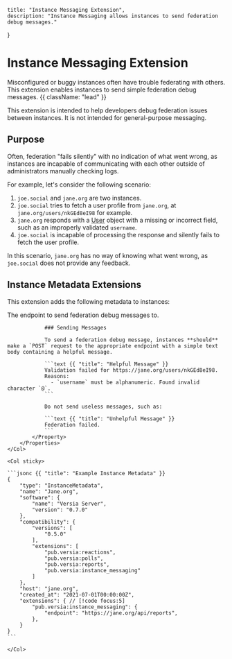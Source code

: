     title: "Instance Messaging Extension",
    description: "Instance Messaging allows instances to send federation debug messages."
}

# Instance Messaging Extension

Misconfigured or buggy instances often have trouble federating with others. This extension enables instances to send simple federation debug messages. {{ className: "lead" }}

<Note>
    This extension is intended to help developers debug federation issues between instances. It is not intended for general-purpose messaging.
</Note>

## Purpose

Often, federation "fails silently" with no indication of what went wrong, as instances are incapable of communicating with each other outside of administrators manually checking logs.

For example, let's consider the following scenario:
1. `joe.social` and `jane.org` are two instances.
2. `joe.social` tries to fetch a user profile from `jane.org`, at `jane.org/users/nkGEd8eI98` for example.
3. `jane.org` responds with a [User](/entities/user) object with a missing or incorrect field, such as an improperly validated `username`.
4. `joe.social` is incapable of processing the response and silently fails to fetch the user profile.

In this scenario, `jane.org` has no way of knowing what went wrong, as `joe.social` does not provide any feedback.

## Instance Metadata Extensions

This extension adds the following metadata to instances:

<Row>
    <Col>
        <Properties>
            <Property name="endpoint" type="string" required={true}>
                The endpoint to send federation debug messages to.

                ### Sending Messages

                To send a federation debug message, instances **should** make a `POST` request to the appropriate endpoint with a simple text body containing a helpful message.

                ```text {{ "title": "Helpful Message" }}
                Validation failed for https://jane.org/users/nkGEd8eI98.
                Reasons:
                  - `username` must be alphanumeric. Found invalid character `@`.
                ```

                Do not send useless messages, such as:

                ```text {{ "title": "Unhelpful Message" }}
                Federation failed.
                ```
            </Property>
        </Properties>
    </Col>

    <Col sticky>

    ```jsonc {{ "title": "Example Instance Metadata" }}
    {
        "type": "InstanceMetadata",
        "name": "Jane.org",
        "software": {
            "name": "Versia Server",
            "version": "0.7.0"
        },
        "compatibility": {
            "versions": [
                "0.5.0"
            ],
            "extensions": [
                "pub.versia:reactions",
                "pub.versia:polls",
                "pub.versia:reports",
                "pub.versia:instance_messaging"
            ]
        },
        "host": "jane.org",
        "created_at": "2021-07-01T00:00:00Z",
        "extensions": { // [!code focus:5]
            "pub.versia:instance_messaging": {
                "endpoint": "https://jane.org/api/reports",
            },
        }
    }
    ```

    </Col>
</Row>